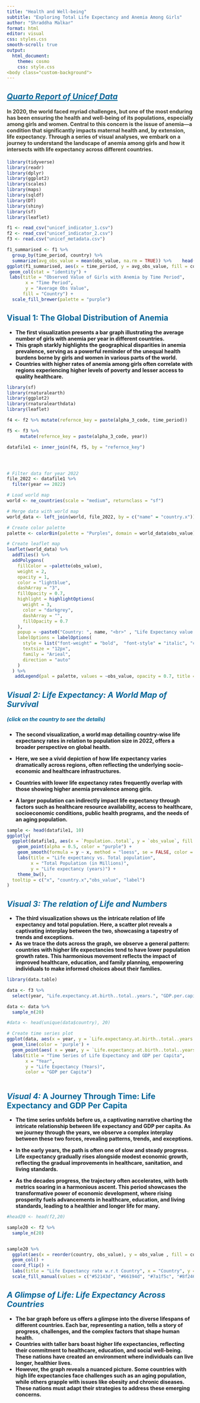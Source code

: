 ```yaml
---
title: "Health and Well-being"
subtitle: "Exploring Total Life Expectancy and Anemia Among Girls"
author: "Shraddha Malkar"
format: html
editor: visual
css: styles.css
smooth-scroll: true
output:
  html_document:
    theme: cosmo
    css: style.css
<body class="custom-background">
---
```


## [*Quarto Report of Unicef Data*]{.underline} {style="color: #006699;"}

#### In 2020, the world faced myriad challenges, but one of the most enduring has been ensuring the health and well-being of its populations, especially among girls and women. Central to this concern is the issue of anemia—a condition that significantly impacts maternal health and, by extension, life expectancy. Through a series of visual analyses, we embark on a journey to understand the landscape of anemia among girls and how it intersects with life expectancy across different countries. {style="color: #3d3d29;"}

```r

library(tidyverse)
library(readr)
library(dplyr)
library(ggplot2)
library(scales)
library(maps)
library(sqldf)
library(DT)
library(shiny)
library(sf)
library(leaflet)

f1 <- read_csv("unicef_indicator_1.csv")
f2 <- read_csv("unicef_indicator_2.csv")
f3 <- read.csv("unicef_metadata.csv")

f1_summarised <- f1 %>%
  group_by(time_period, country) %>%
  summarize(avg_obs_value = mean(obs_value, na.rm = TRUE)) %>%    head(9)
ggplot(f1_summarised, aes(x = time_period, y = avg_obs_value, fill = country)) +
 geom_col(stat = "identity") +
 labs(title = "Observed Value of Girls with Anemia by Time Period",
       x = "Time Period",
       y = "Average Obs Value",
      fill = "Country") +
  scale_fill_brewer(palette = "purple")
```

## Visual 1: The Global Distribution of Anemia {style="color: #006699;"}

-   **The first visualization presents a bar graph illustrating the average number of girls with anemia per year in different countries.**
-   **This graph starkly highlights the geographical disparities in anemia prevalence, serving as a powerful reminder of the unequal health burdens borne by girls and women in various parts of the world.**
-   **Countries with higher rates of anemia among girls often correlate with regions experiencing higher levels of poverty and lesser access to quality healthcare.**

```r


library(sf)
library(rnaturalearth)
library(ggplot2)
library(rnaturalearthdata)
library(leaflet)

f4 <- f2 %>% mutate(refernce_key = paste(alpha_3_code, time_period))

f5 <- f3 %>%
     mutate(refernce_key = paste(alpha_3_code, year)) 

datafile1 <- inner_join(f4, f5, by = "refernce_key")




# Filter data for year 2022
file_2022 <- datafile1 %>%
  filter(year == 2022)

# Load world map
world <- ne_countries(scale = "medium", returnclass = "sf")

# Merge data with world map
world_data <- left_join(world, file_2022, by = c("name" = "country.x"))

# Create color palette
palette <- colorBin(palette = "Purples", domain = world_data$obs_value)

# Create leaflet map
leaflet(world_data) %>%
  addTiles() %>%
  addPolygons(
    fillColor = ~palette(obs_value),
    weight = 2,
    opacity = 1,
    color = "lightblue",
    dashArray = "3",
    fillOpacity = 0.7,
    highlight = highlightOptions(
      weight = 3,
      color = "darkgrey",
      dashArray = "",
      fillOpacity = 0.7
    ),
    popup = ~paste0("Country: ", name, "<br>" , "Life Expectancy value:", obs_value, "<br>" ,"Population :" ,Population..total),
    labelOptions = labelOptions(
      style = list("font-weight" = "bold",  "font-style" = "italic", "color" = "black", padding = "2.5px 7px"),
      textsize = "12px",
      family = "Arieal",
      direction = "auto"
    )
  ) %>%
   addLegend(pal = palette, values = ~obs_value, opacity = 0.7, title = "Life Expectancy in different countries in 2022 w.r.t Population")

```

## ***Visual 2: Life Expectancy: A World Map of Survival*** {style="color: #006699;"}

##### ***(click on the country to see the details)*** {style="color: #006699;"}

-   **The second visualization, a world map detailing country-wise life expectancy rates in relation to population size in 2022, offers a broader perspective on global health.**

-   **Here, we see a vivid depiction of how life expectancy varies dramatically across regions, often reflecting the underlying socio-economic and healthcare infrastructures.**

-   **Countries with lower life expectancy rates frequently overlap with those showing higher anemia prevalence among girls.**

-   **A larger population can indirectly impact life expectancy through factors such as healthcare resource availability, access to healthcare, socioeconomic conditions, public health programs, and the needs of an aging population.**

```r

sample <- head(datafile1, 10)
ggplotly(
  ggplot(datafile1, aes(x = `Population..total`, y = `obs_value`, fill = country.x)) +
    geom_point(alpha = 0.5, color = "purple") +
    geom_smooth(formula = y ~ x, method = "loess", se = FALSE, color = "darkgrey") +
    labs(title = "Life expectancy vs. Total population",
         x = "Total Population (in Millions)",
         y = "Life expectancy (years)") +
    theme_bw(),
  tooltip = c("x", "country.x","obs_value", "label")
)
```

## *Visual 3: The relation of Life and Numbers* {style="color: #006699;"}

-   **The third visualization shows us the intricate relation of life expectancy and total population. Here, a scatter plot reveals a captivating interplay between the two, showcasing a tapestry of trends and exceptions.**
-   **As we trace the dots across the graph, we observe a general pattern: countries with higher life expectancies tend to have lower population growth rates. This harmonious movement reflects the impact of improved healthcare, education, and family planning, empowering individuals to make informed choices about their families.**

```r

library(data.table)

data <- f3 %>%
  select(year, "Life.expectancy.at.birth..total..years.", "GDP.per.capita..constant.2015.US..", "country")

data <- data %>%
  sample_n(20)

#data <- head(unique(data$country), 20)

# Create time series plot
ggplot(data, aes(x = year, y = `Life.expectancy.at.birth..total..years.`, color = `GDP.per.capita..constant.2015.US..`)) +
  geom_line(color = 'purple') +
  geom_point(aes( x = year, y = `Life.expectancy.at.birth..total..years.`, color = `GDP.per.capita..constant.2015.US..`), shape = 21, size = 3) +
  labs(title = "Time Series of Life Expectancy and GDP per Capita",
       x = "Year",
       y = "Life Expectancy (Years)",
       color = "GDP per Capita") 
  
```

## *Visual 4:* A Journey Through Time: Life Expectancy and GDP Per Capita {style="color: #006699;"}

-   **The time series unfolds before us, a captivating narrative charting the intricate relationship between life expectancy and GDP per capita. As we journey through the years, we observe a complex interplay between these two forces, revealing patterns, trends, and exceptions.**

-   **In the early years, the path is often one of slow and steady progress. Life expectancy gradually rises alongside modest economic growth, reflecting the gradual improvements in healthcare, sanitation, and living standards.**

-   **As the decades progress, the trajectory often accelerates, with both metrics soaring in a harmonious ascent. This period showcases the transformative power of economic development, where rising prosperity fuels advancements in healthcare, education, and living standards, leading to a healthier and longer life for many.**

```r

#head20 <- head(f2,20)

sample20 <- f2 %>%
  sample_n(20)


sample20 %>%
  ggplot(aes(x = reorder(country, obs_value), y = obs_value , fill = country)) +
  geom_col() +
  coord_flip() +
  labs(title = "Life Expectancy rate w.r.t Country", x = "Country", y = "Life Expectancy rate") +
  scale_fill_manual(values = c("#52143d", "#66194d", "#7a1f5c", "#8f246b", "#a3297a", "#b82e8a", "#cc3399", "#d147a3", "#d65cad", "#cc6699",  "#db70b8", "#e085c2", "#df9fbf", "#e699cc", "#ebadd6", "#f0c2e0", "#ecc6d9", "#f5d6eb", "#f2d9e6", "#faebf5"))

```

## *A Glimpse of Life: Life Expectancy Across Countries* {style="color: #006699;"}

-   **The bar graph before us offers a glimpse into the diverse lifespans of different countries. Each bar, representing a nation, tells a story of progress, challenges, and the complex factors that shape human health.**
-   **Countries with taller bars boast higher life expectancies, reflecting their commitment to healthcare, education, and social well-being. These nations have created an environment where individuals can live longer, healthier lives.**
-   **However, the graph reveals a nuanced picture. Some countries with high life expectancies face challenges such as an aging population, while others grapple with issues like obesity and chronic diseases. These nations must adapt their strategies to address these emerging concerns.**
